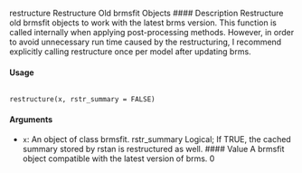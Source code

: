 
restructure Restructure Old brmsfit Objects
#### Description 
Restructure old brmsfit objects to work with the latest brms version. This function is called
internally when applying post-processing methods. However, in order to avoid unnecessary run
time caused by the restructuring, I recommend explicitly calling restructure once per model after
updating brms.

#### Usage
<pre><code>
restructure(x, rstr_summary = FALSE)
</code></pre>
#### Arguments

* ``x``: An object of class brmsfit.
rstr_summary Logical; If TRUE, the cached summary stored by rstan is restructured as well.
#### Value
A brmsfit object compatible with the latest version of brms.
0

